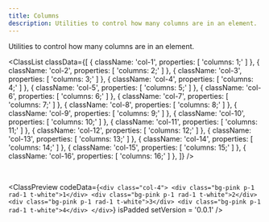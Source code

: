 ```yaml
---
title: Columns
description: Utilities to control how many columns are in an element.
---
```



Utilities to control how many columns are in an element.

<ClassList
  classData={[
    {
      className: 'col-1',
      properties: [
        'columns: 1;'
      ]
    },
    {
      className: 'col-2',
      properties: [
        'columns: 2;'
      ]
    },
    {
      className: 'col-3',
      properties: [
        'columns: 3;'
      ]
    },
    {
      className: 'col-4',
      properties: [
        'columns: 4;'
      ]
    },
    {
      className: 'col-5',
      properties: [
        'columns: 5;'
      ]
    },
    {
      className: 'col-6',
      properties: [
        'columns: 6;'
      ]
    },
    {
      className: 'col-7',
      properties: [
        'columns: 7;'
      ]
    },
    {
      className: 'col-8',
      properties: [
        'columns: 8;'
      ]
    },
    {
      className: 'col-9',
      properties: [
        'columns: 9;'
      ]
    },
    {
      className: 'col-10',
      properties: [
        'columns: 10;'
      ]
    },
    {
      className: 'col-11',
      properties: [
        'columns: 11;'
      ]
    },
    {
      className: 'col-12',
      properties: [
        'columns: 12;'
      ]
    },
    {
      className: 'col-13',
      properties: [
        'columns: 13;'
      ]
    },
    {
      className: 'col-14',
      properties: [
        'columns: 14;'
      ]
    },
    {
      className: 'col-15',
      properties: [
        'columns: 15;'
      ]
    },
    {
      className: 'col-16',
      properties: [
        'columns: 16;'
      ]
    },
  ]}
/>

<br />

<ClassPreview
  codeData={`<div class="col-4">
      <div class="bg-pink p-1 rad-1 t-white">1</div>
      <div class="bg-pink p-1 rad-1 t-white">2</div>
      <div class="bg-pink p-1 rad-1 t-white">3</div>
      <div class="bg-pink p-1 rad-1 t-white">4</div>
    </div>`}
  isPadded
  setVersion = '0.0.1'
/>